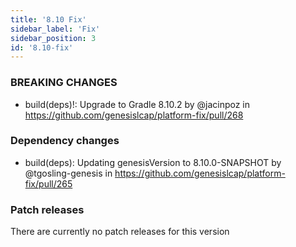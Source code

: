```yaml
---
title: '8.10 Fix'
sidebar_label: 'Fix'
sidebar_position: 3
id: '8.10-fix'
---
```


### BREAKING CHANGES

- build(deps)!: Upgrade to Gradle 8.10.2 by @jacinpoz in https://github.com/genesislcap/platform-fix/pull/268

### Dependency changes

- build(deps): Updating genesisVersion to 8.10.0-SNAPSHOT by @tgosling-genesis in https://github.com/genesislcap/platform-fix/pull/265

### Patch releases

There are currently no patch releases for this version

